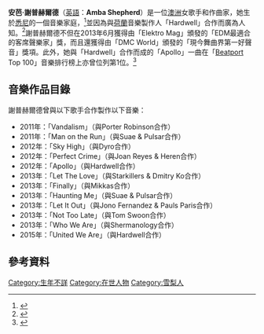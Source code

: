 {{Infobox musical artist
| name                = 安芭·謝普赫爾德
| genre               = [[浩室音樂|浩室音樂]]和[[舞曲|舞曲]]
| occupation          = [[音樂家|音樂家]]、[[作曲家|作曲家]]和歌唱家
| instrument          = 聲樂
| background          = solo_singer
| birth_date          = 不詳
| birth_place         = {{flag|Australia}}[[悉尼|悉尼]]
| years_active        = 2010年–現在
| associated_acts     = Hardwell、Ferry Corsten、Porter Robinson、Starkillers、Giuseppe Ottaviani、Mikkas、Dyro、Dem Slackers、Lazy Rich & Hirshee和Black Cards
| website             = {{URL|http://www.ambashepherd.com/}}
}}
'''安芭·謝普赫爾德'''（[[英語|英語]]：'''Amba Shepherd'''）是一位[[澳洲|澳洲]]女歌手和作曲家，她生於[[悉尼|悉尼]]的一個音樂家庭，<ref>{{cite web |url=http://edmcharts.com/2012/12/13/edm-charts-exclusive-interview-amba-shepherd/ |title=EDM Charts' exclusive interview - Amba Shepherd |publisher=edmcharts.com |date=2012年12月13日 |accessdate=2014年2月22日 |language=en |archive-date=2016年6月24日 |archive-url=https://web.archive.org/web/20160624230358/https://edmcharts.com/2012/12/13/edm-charts-exclusive-interview-amba-shepherd/ |dead-url=no }}</ref>並因為與[[荷蘭|荷蘭]]音樂製作人「Hardwell」合作而廣為人知。<ref>{{cite web |author=Billboard Staff |url=http://www.billboard.com/articles/columns/chart-beat/1566147/bubbling-under-smallpools-making-big-splash |title=Bubbling Under: Smallpools Making Big Splash |publisher=Billboard |date=2013年6月7日 |accessdate=2014年2月22日 |language=en |archive-date=2019年12月2日 |archive-url=https://web.archive.org/web/20191202065707/https://www.billboard.com/articles/columns/chart-beat/1566147/bubbling-under-smallpools-making-big-splash |dead-url=no }}</ref>謝普赫爾德不但在2013年6月獲得由「Elektro Mag」頒發的「EDM最適合的客席聲樂家」獎，而且還獲得由「DMC World」頒發的「現今舞曲界第一好聲音」獎項。此外，她與「Hardwell」合作而成的「Apollo」一曲在「[[Beatport|Beatport]] Top 100」音樂排行榜上亦曾位列第1位。<ref>{{cite web |author=Sean Lewis |url=http://news.beatport.com/blog/2012/12/04/hardwell-and-amba-shepherds-apollo-shoots-to-the-stars/ |title=Hardwell and Amba Shepherd's "Apollo" shoots to the stars |publisher=Beatport |date=2012年12月4日 |accessdate=2014年2月22日 |language=en |deadurl=yes |archiveurl=https://web.archive.org/web/20121206050335/http://news.beatport.com/blog/2012/12/04/hardwell-and-amba-shepherds-apollo-shoots-to-the-stars/ |archivedate=2012年12月6日 }}</ref>

==音樂作品目錄==
謝普赫爾德曾與以下歌手合作製作以下音樂：
* 2011年：「Vandalism」（與Porter Robinson合作）
* 2011年：「Man on the Run」（與Suae & Pulsar合作）
* 2012年：「Sky High」（與Dyro合作）
* 2012年：「Perfect Crime」（與Joan Reyes & Heren合作）
* 2012年：「Apollo」（與Hardwell合作）
* 2013年：「Let The Love」（與Starkillers & Dmitry Ko合作）
* 2013年：「Finally」（與Mikkas合作）
* 2013年：「Haunting Me」（與Suae & Pulsar合作）
* 2013年：「Let It Out」（與Jono Fernandez & Pauls Paris合作）
* 2013年：「Not Too Late」（與Tom Swoon合作）
* 2013年：「Who We Are」（與Shermanology合作）
* 2015年：「United We Are」（與Hardwell合作）

==參考資料==
{{Reflist}}

[[Category:生年不詳|Category:生年不詳]]
[[Category:在世人物|Category:在世人物]]
[[Category:雪梨人|Category:雪梨人]]
